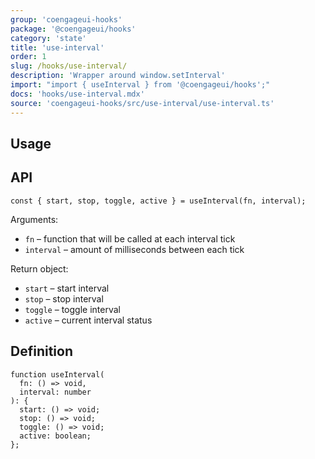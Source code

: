 ```yaml
---
group: 'coengageui-hooks'
package: '@coengageui/hooks'
category: 'state'
title: 'use-interval'
order: 1
slug: /hooks/use-interval/
description: 'Wrapper around window.setInterval'
import: "import { useInterval } from '@coengageui/hooks';"
docs: 'hooks/use-interval.mdx'
source: 'coengageui-hooks/src/use-interval/use-interval.ts'
---
```



## Usage

<Demo data={HooksDemos.useIntervalDemo} />

## API

```tsx
const { start, stop, toggle, active } = useInterval(fn, interval);
```

Arguments:

- `fn` – function that will be called at each interval tick
- `interval` – amount of milliseconds between each tick

Return object:

- `start` – start interval
- `stop` – stop interval
- `toggle` – toggle interval
- `active` – current interval status

## Definition

```tsx
function useInterval(
  fn: () => void,
  interval: number
): {
  start: () => void;
  stop: () => void;
  toggle: () => void;
  active: boolean;
};
```
